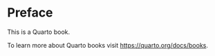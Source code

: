 # Preface {.unnumbered}


This is a Quarto book.

To learn more about Quarto books visit <https://quarto.org/docs/books>.
